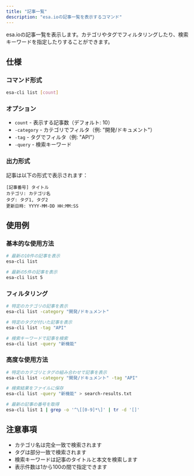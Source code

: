 ```yaml
---
title: "記事一覧"
description: "esa.ioの記事一覧を表示するコマンド"
---
```


esa.ioの記事一覧を表示します。カテゴリやタグでフィルタリングしたり、検索キーワードを指定したりすることができます。

## 仕様

### コマンド形式

```bash
esa-cli list [count]
```

### オプション

- `count` - 表示する記事数（デフォルト: 10）
- `-category` - カテゴリでフィルタ（例: "開発/ドキュメント"）
- `-tag` - タグでフィルタ（例: "API"）
- `-query` - 検索キーワード

### 出力形式

記事は以下の形式で表示されます：

```
[記事番号] タイトル
カテゴリ: カテゴリ名
タグ: タグ1, タグ2
更新日時: YYYY-MM-DD HH:MM:SS
```

## 使用例

### 基本的な使用方法

```bash
# 最新の10件の記事を表示
esa-cli list

# 最新の5件の記事を表示
esa-cli list 5
```

### フィルタリング

```bash
# 特定のカテゴリの記事を表示
esa-cli list -category "開発/ドキュメント"

# 特定のタグが付いた記事を表示
esa-cli list -tag "API"

# 検索キーワードで記事を検索
esa-cli list -query "新機能"
```

### 高度な使用方法

```bash
# 特定のカテゴリとタグの組み合わせで記事を表示
esa-cli list -category "開発/ドキュメント" -tag "API"

# 検索結果をファイルに保存
esa-cli list -query "新機能" > search-results.txt

# 最新の記事の番号を取得
esa-cli list 1 | grep -o '^\[[0-9]*\]' | tr -d '[]'
```

## 注意事項

- カテゴリ名は完全一致で検索されます
- タグは部分一致で検索されます
- 検索キーワードは記事のタイトルと本文を検索します
- 表示件数は1から100の間で指定できます 